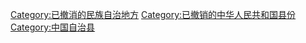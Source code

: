 [[Category:已撤消的民族自治地方|Category:已撤消的民族自治地方]]
[[Category:已撤销的中华人民共和国县份|Category:已撤销的中华人民共和国县份]]
[[Category:中国自治县|Category:中国自治县]]